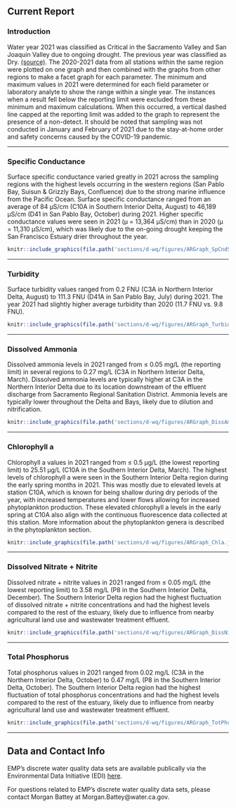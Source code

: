 ## Current Report {#dwq-report}

### Introduction

Water year 2021 was classified as Critical in the Sacramento Valley and San Joaquin Valley due to ongoing drought. The previous year was classified as Dry. [(source)](https://cdec.water.ca.gov/reportapp/javareports?name=WSIHIST). The 2020-2021 data from all stations within the same region were plotted on one graph and then combined with the graphs from other regions to make a facet graph for each parameter. The minimum and maximum values in 2021 were determined for each field parameter or laboratory analyte to show the range within a single year. The instances when a result fell below the reporting limit were excluded from these minimum and maximum calculations. When this occurred, a vertical dashed line capped at the reporting limit was added to the graph to represent the presence of a non-detect. It should be noted that sampling was not conducted in January and February of 2021 due to the stay-at-home order and safety concerns caused by the COVID-19 pandemic.

***

### Specific Conductance

Surface specific conductance varied greatly in 2021 across the sampling regions with the highest levels occurring in the western regions (San Pablo Bay, Suisun & Grizzly Bays, Confluence) due to the strong marine influence from the Pacific Ocean. Surface specific conductance ranged from an average of 84 µS/cm (C10A in Southern Interior Delta, August) to 46,189 µS/cm (D41 in San Pablo Bay, October) during 2021. Higher specific conductance values were seen in 2021 (μ = 13,364 μS/cm) than in 2020 (μ = 11,310 μS/cm), which was likely due to the on-going drought keeping the San Francisco Estuary drier throughout the year.

```r
knitr::include_graphics(file.path('sections/d-wq/figures/ARGraph_SpCndSurface.jpg'))
```
***
### Turbidity

Surface turbidity values ranged from 0.2 FNU (C3A in Northern Interior Delta, August) to 111.3 FNU (D41A in San Pablo Bay, July) during 2021. The year 2021 had slightly higher average turbidity than 2020 (11.7 FNU vs. 9.8 FNU).

```r
knitr::include_graphics(file.path('sections/d-wq/figures/ARGraph_TurbiditySurface.jpg'))
```
***
### Dissolved Ammonia

Dissolved ammonia levels in 2021 ranged from ≤ 0.05 mg/L (the reporting limit) in several regions to 0.27 mg/L (C3A in Northern Interior Delta, March). Dissolved ammonia levels are typically higher at C3A in the Northern Interior Delta due to its location downstream of the effluent discharge from Sacramento Regional Sanitation District. Ammonia levels are typically lower throughout the Delta and Bays, likely due to dilution and nitrification.

```r
knitr::include_graphics(file.path('sections/d-wq/figures/ARGraph_DissAmmonia.jpg'))
```
***
### Chlorophyll a

Chlorophyll a values in 2021 ranged from ≤ 0.5 µg/L (the lowest reporting limit) to 25.51 µg/L (C10A in the Southern Interior Delta, March). The highest levels of chlorophyll a were seen in the Southern Interior Delta region during the early spring months in 2021. This was mostly due to elevated levels at station C10A, which is known for being shallow during dry periods of the year, with increased temperatures and lower flows allowing for increased phytoplankton production. These elevated chlorophyll a levels in the early spring at C10A also align with the continuous fluorescence data collected at this station. More information about the phytoplankton genera is described in the phytoplankton section.

```r
knitr::include_graphics(file.path('sections/d-wq/figures/ARGraph_Chla.jpg'))
```
***
### Dissolved Nitrate + Nitrite

Dissolved nitrate + nitrite values in 2021 ranged from ≤ 0.05 mg/L (the lowest reporting limit) to 3.58 mg/L (P8 in the Southern Interior Delta, December). The Southern Interior Delta region had the highest fluctuation of dissolved nitrate + nitrite concentrations and had the highest levels compared to the rest of the estuary, likely due to influence from nearby agricultural land use and wastewater treatment effluent.

```r
knitr::include_graphics(file.path('sections/d-wq/figures/ARGraph_DissNitrateNitrite.jpg'))
```
***
### Total Phosphorus

Total phosphorus values in 2021 ranged from 0.02 mg/L (C3A in the Northern Interior Delta, October) to 0.47 mg/L (P8 in the Southern Interior Delta, October). The Southern Interior Delta region had the highest fluctuation of total phosphorus concentrations and had the highest levels compared to the rest of the estuary, likely due to influence from nearby agricultural land use and wastewater treatment effluent.

```r
knitr::include_graphics(file.path('sections/d-wq/figures/ARGraph_TotPhos.jpg'))
```
***
## Data and Contact Info

EMP's discrete water quality data sets are available publically via the Environmental Data Initiative (EDI) [here](https://portal.edirepository.org/nis/mapbrowse?scope=edi&identifier=458&revision=7).

For questions related to EMP's discrete water quality data sets, please contact Morgan Battey at Morgan.Battey@water.ca.gov.
